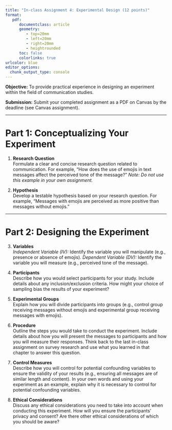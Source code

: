 ```yaml
---
title: "In-class Assignment 4: Experimental Design (12 points)"
format:
   pdf:
      documentclass: article
      geometry:
         - top=20mm
         - left=20mm
         - right=20mm
         - heightrounded
      toc: false
      colorlinks: true
urlcolor: blue
editor_options: 
  chunk_output_type: console
---
```


\vspace{-1cm}

**Objective:** To provide practical experience in designing an experiment within the field of communication studies.

**Submission:** Submit your completed assignment as a PDF on Canvas by the deadline (see Canvas assignment).

---

# Part 1: Conceptualizing Your Experiment

1. **Research Question**  
Formulate a clear and concise research question related to communication. For example, "How does the use of emojis in text messages affect the perceived tone of the message?" *Note: Do not use this example in your own assignment.*

2. **Hypothesis**  
   Develop a testable hypothesis based on your research question. For example, "Messages with emojis are perceived as more positive than messages without emojis."

---

# Part 2: Designing the Experiment

3. **Variables**  
   *Independent Variable (IV):* Identify the variable you will manipulate (e.g., presence or absence of emojis).
   *Dependent Variable (DV):* Identify the variable you will measure (e.g., perceived tone of the message).

4. **Participants**  
   Describe how you would select participants for your study. Include details about any inclusion/exclusion criteria. How might your choice of sampling bias the results of your experiment?

5. **Experimental Groups**  
   Explain how you will divide participants into groups (e.g., control group receiving messages without emojis and experimental group receiving messages with emojis).

6. **Procedure**  
   Outline the steps you would take to conduct the experiment. Include details about how you will present the messages to participants and how you will measure their responses. Think back to the last in-class assignment on survey research and use what you learned in that chapter to answer this question.

7. **Control Measures**  
   Describe how you will control for potential confounding variables to ensure the validity of your results (e.g., ensuring all messages are of similar length and content). In your own words and using your experiment as an example, explain why it is necessary to control for potential confounding variables.

8. **Ethical Considerations**  
   Discuss any ethical considerations you need to take into account when conducting this experiment. How will you ensure the participants' privacy and consent? Are there other ethical considerations of which you should be aware?
